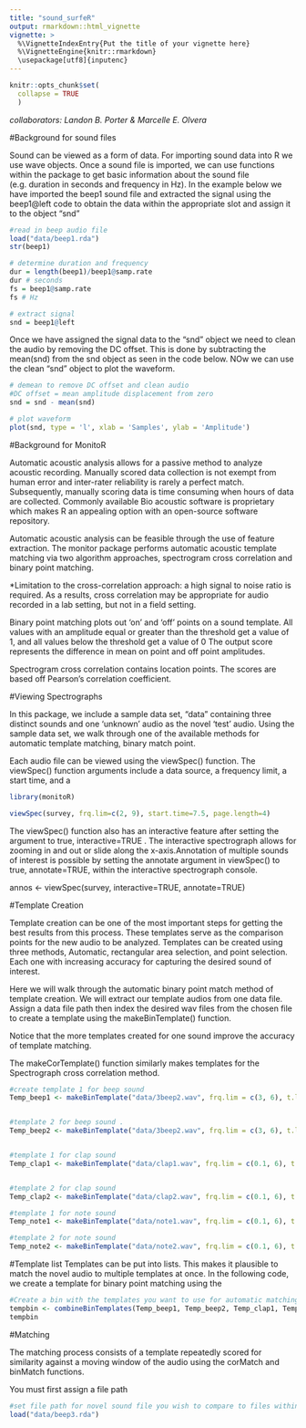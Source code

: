 ```yaml
---
title: "sound_surfeR"
output: rmarkdown::html_vignette
vignette: >
  %\VignetteIndexEntry{Put the title of your vignette here}
  %\VignetteEngine{knitr::rmarkdown}
  \usepackage[utf8]{inputenc}
---
```


```r
knitr::opts_chunk$set(
  collapse = TRUE
  )

```

*collaborators: Landon B. Porter & Marcelle E. Olvera* 

#Background for sound files 

Sound can be viewed as a form of data. For importing sound data into R we use wave objects. 
Once a sound file is imported, we can use functions within the package to get basic information about the sound file (e.g. duration in seconds and frequency in Hz). 
In the example below we have imported the beep1 sound file and extracted the signal using the beep1@left code to obtain the data within the appropriate slot and assign it to the object "snd" 

```r

#read in beep audio file 
load("data/beep1.rda")
str(beep1)

# determine duration and frequency 
dur = length(beep1)/beep1@samp.rate
dur # seconds
fs = beep1@samp.rate
fs # Hz

# extract signal
snd = beep1@left

```


Once we have assigned the signal data to the "snd" object we need to clean the audio by removing the DC offset. This is done by subtracting the mean(snd) from the snd object as seen in the code below. NOw we can use the clean "snd" object to plot the waveform. 

```r
# demean to remove DC offset and clean audio 
#DC offset = mean amplitude displacement from zero
snd = snd - mean(snd)

# plot waveform
plot(snd, type = 'l', xlab = 'Samples', ylab = 'Amplitude')

```
#Background for MonitoR

Automatic acoustic analysis allows for a passive method to analyze acoustic recording. Manually scored data collection is not exempt from human error and inter-rater reliability is rarely a perfect match. Subsequently, manually scoring data is time consuming when hours of data are collected. Commonly available Bio acoustic software is proprietary which makes R an appealing option with an open-source software repository.

Automatic acoustic analysis can be feasible through the use of feature extraction. The monitor package performs automatic acoustic template matching via two algorithm approaches, spectrogram cross correlation and binary point matching. 

*Limitation to the cross-correlation approach: a high signal to noise ratio is required. As a results, cross correlation may be appropriate for audio recorded in a lab setting, but not in a field setting. 

Binary point matching plots out ‘on’ and ‘off’ points on a sound template. All values with an amplitude equal or greater than the threshold get a value of 1, and all values below the threshold get a value of 0 The output score represents the difference in mean on point and off point amplitudes.

Spectrogram cross correlation contains location points. The scores are based off Pearson’s correlation coefficient.



#Viewing Spectrographs

In this package, we include a sample data set, “data” containing three distinct sounds and one ‘unknown’ audio as the novel ‘test’ audio. Using the sample data set, we walk through one of the available methods for automatic template matching, binary match point. 

Each audio file can be viewed using the viewSpec() function. The viewSpec() function arguments include a data source, a frequency limit, a start time, and a

```r
library(monitoR)

viewSpec(survey, frq.lim=c(2, 9), start.time=7.5, page.length=4)
```

The viewSpec() function also has an interactive feature after setting the argument to true, interactive=TRUE . The interactive spectrograph allows for zooming in and out or slide along the x-axis.Annotation of multiple sounds of interest is possible by setting the annotate argument in viewSpec() to true, annotate=TRUE, within the interactive spectrograph console. 

annos <- viewSpec(survey, interactive=TRUE, annotate=TRUE)








#Template Creation

Template creation can be one of the most important steps for getting the best results from this process. These templates serve as the comparison points for the new audio to be analyzed.
Templates can be created using three methods, Automatic, rectangular area selection, and point selection. Each one with increasing accuracy for capturing the desired sound of interest.

Here we will walk through the automatic binary point match method of template creation.
We will extract our template audios from one data file. Assign a data file path then index the desired wav files from the chosen file to create a template using the makeBinTemplate() function.

Notice that the more templates created for one sound improve the accuracy of template matching.

The makeCorTemplate() function similarly makes templates for the Spectrograph cross correlation method.

```r
#create template 1 for beep sound 
Temp_beep1 <- makeBinTemplate("data/3beep2.wav", frq.lim = c(3, 6), t.lim = c(0, .7), name = "3beep1", amp.cutoff = (-25))


#template 2 for beep sound .
Temp_beep2 <- makeBinTemplate("data/3beep2.wav", frq.lim = c(3, 6), t.lim = c(0, .7), name = "3beep2", amp.cutoff = (-25))


#template 1 for clap sound 
Temp_clap1 <- makeBinTemplate("data/clap1.wav", frq.lim = c(0.1, 6), t.lim = c(0, .5), name = "clap1", amp.cutoff = (-25))


#template 2 for clap sound 
Temp_clap2 <- makeBinTemplate("data/clap2.wav", frq.lim = c(0.1, 6), t.lim = c(0, .5), name = "clap2", amp.cutoff = (-25))

#template 1 for note sound 
Temp_note1 <- makeBinTemplate("data/note1.wav", frq.lim = c(0.1, 6), t.lim = c(0, .5), name = "note1", amp.cutoff = (-25))

#template 2 for note sound 
Temp_note2 <- makeBinTemplate("data/note2.wav", frq.lim = c(0.1, 6), t.lim = c(0, .5), name = "note2", amp.cutoff = (-25))
```

#Template list
Templates can be put into lists. This makes it plausible to match the novel audio to multiple templates at once. In the following code, we create a template for binary point matching using the 

```r
#Create a bin with the templates you want to use for automatic matching. 
tempbin <- combineBinTemplates(Temp_beep1, Temp_beep2, Temp_clap1, Temp_clap2) 
tempbin
```

#Matching

The matching process consists of a template repeatedly scored for similarity against a moving window of the audio using the corMatch and binMatch functions.

You must first assign a file path 

```r
#set file path for novel sound file you wish to compare to files within templates
load("data/beep3.rda")

```

